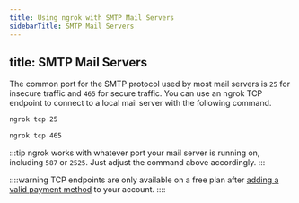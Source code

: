 ```yaml
---
title: Using ngrok with SMTP Mail Servers
sidebarTitle: SMTP Mail Servers
---
```


title: SMTP Mail Servers
---


The common port for the SMTP protocol used by most mail servers is `25` for insecure traffic and `465` for secure traffic. You can use an ngrok TCP endpoint to connect to a local mail server with the following command.

```bash
ngrok tcp 25
```

```bash
ngrok tcp 465
```

:::tip
ngrok works with whatever port your mail server is running on, including `587` or `2525`. Just adjust the command above accordingly.
:::

::::warning
TCP endpoints are only available on a free plan after [adding a valid payment method](https://dashboard.ngrok.com/settings#id-verification) to your account.
::::
